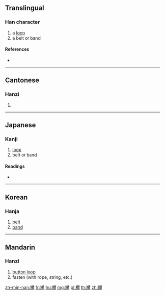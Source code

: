 {{character info/new}}
==Translingual==

===Han character===
{{Han char|rn=145|rad=衣|as=19|sn=25|four=34252|canj=LDDQ}}

# a [[loop]]
# a belt or band

====References====
* {{Han ref|kx=1127.300|dkj=34741|dj=1595.020|hdz=53123.130|uh=897B|ud=35195|bh=F94B|bd=63819}}

----

==Cantonese==

===Hanzi===
{{yue-hanzi|jyut=|y=paan3}}

# {{defn|lang=yue|sort=衣19}}

----

==Japanese==

===Kanji===
{{ja-kanji|grade=|rs=衣19}}

# [[loop]]
# belt or band

====Readings====
* {{ja-readings|on=[[はん]] (han)|kun=[[つけひも]] (tsukehimo)|nanori=}}

----

==Korean==

===Hanja===
{{ko-hanja|hangeul=반|eumhun=|rv=ban|mr=pan|y=pan}}

# [[belt]]
# [[band]]

----

==Mandarin==

===Hanzi===
{{cmn-hanzi|pin=[[pàn]] ([[pan4]])|wg=p'an<sup>4</sup>}}

# [[button loop]]
# fasten (with rope, string, etc.)

[[zh-min-nan:襻]]
[[fr:襻]]
[[hu:襻]]
[[mg:襻]]
[[pl:襻]]
[[th:襻]]
[[zh:襻]]